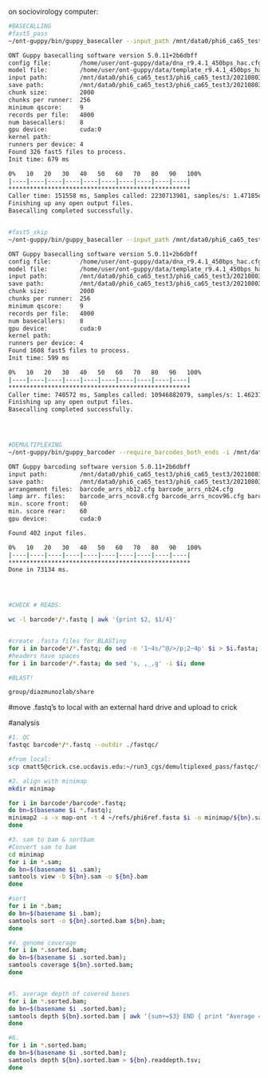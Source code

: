 on sociovirology computer:
```bash

#BASECALLING
#fast5_pass
~/ont-guppy/bin/guppy_basecaller --input_path /mnt/data0/phi6_ca65_test3/phi6_ca65_test3/20210803_2346_MN23913_FAL59701_b71d4cf8/fast5_pass --save_path /mnt/data0/phi6_ca65_test3/phi6_ca65_test3/20210803_2346_MN23913_FAL59701_b71d4cf8/fastq_hac --config dna_r9.4.1_450bps_hac.cfg -x cuda:0 --num_callers 8

ONT Guppy basecalling software version 5.0.11+2b6dbff
config file:        /home/user/ont-guppy/data/dna_r9.4.1_450bps_hac.cfg
model file:         /home/user/ont-guppy/data/template_r9.4.1_450bps_hac.jsn
input path:         /mnt/data0/phi6_ca65_test3/phi6_ca65_test3/20210803_2346_MN23913_FAL59701_b71d4cf8/fast5_pass
save path:          /mnt/data0/phi6_ca65_test3/phi6_ca65_test3/20210803_2346_MN23913_FAL59701_b71d4cf8/fastq_hac
chunk size:         2000
chunks per runner:  256
minimum qscore:     9
records per file:   4000
num basecallers:    8
gpu device:         cuda:0
kernel path:        
runners per device: 4
Found 326 fast5 files to process.
Init time: 679 ms

0%   10   20   30   40   50   60   70   80   90   100%
|----|----|----|----|----|----|----|----|----|----|
***************************************************
Caller time: 151558 ms, Samples called: 2230713981, samples/s: 1.47185e+07
Finishing up any open output files.
Basecalling completed successfully.


#fast5_skip
~/ont-guppy/bin/guppy_basecaller --input_path /mnt/data0/phi6_ca65_test3/phi6_ca65_test3/20210803_2346_MN23913_FAL59701_b71d4cf8/fast5_skip --save_path /mnt/data0/phi6_ca65_test3/phi6_ca65_test3/20210803_2346_MN23913_FAL59701_b71d4cf8/fastq_hac --config dna_r9.4.1_450bps_hac.cfg -x cuda:0 --num_callers 8

ONT Guppy basecalling software version 5.0.11+2b6dbff
config file:        /home/user/ont-guppy/data/dna_r9.4.1_450bps_hac.cfg
model file:         /home/user/ont-guppy/data/template_r9.4.1_450bps_hac.jsn
input path:         /mnt/data0/phi6_ca65_test3/phi6_ca65_test3/20210803_2346_MN23913_FAL59701_b71d4cf8/fast5_skip
save path:          /mnt/data0/phi6_ca65_test3/phi6_ca65_test3/20210803_2346_MN23913_FAL59701_b71d4cf8/fastq_hac
chunk size:         2000
chunks per runner:  256
minimum qscore:     9
records per file:   4000
num basecallers:    8
gpu device:         cuda:0
kernel path:        
runners per device: 4
Found 1608 fast5 files to process.
Init time: 599 ms

0%   10   20   30   40   50   60   70   80   90   100%
|----|----|----|----|----|----|----|----|----|----|
***************************************************
Caller time: 748572 ms, Samples called: 10946882079, samples/s: 1.46237e+07
Finishing up any open output files.
Basecalling completed successfully.




#DEMULTIPLEXING
~/ont-guppy/bin/guppy_barcoder --require_barcodes_both_ends -i /mnt/data0/phi6_ca65_test3/phi6_ca65_test3/20210803_2346_MN23913_FAL59701_b71d4cf8/fastq_hac/pass -s /mnt/data0/phi6_ca65_test3/phi6_ca65_test3/20210803_2346_MN23913_FAL59701_b71d4cf8/fastq_hac/demultiplexed_pass --arrangements_files "barcode_arrs_nb12.cfg barcode_arrs_nb24.cfg" -x cuda:0 --worker_threads 8

ONT Guppy barcoding software version 5.0.11+2b6dbff
input path:         /mnt/data0/phi6_ca65_test3/phi6_ca65_test3/20210803_2346_MN23913_FAL59701_b71d4cf8/fastq_hac/pass
save path:          /mnt/data0/phi6_ca65_test3/phi6_ca65_test3/20210803_2346_MN23913_FAL59701_b71d4cf8/fastq_hac/demultiplexed_pass
arrangement files:  barcode_arrs_nb12.cfg barcode_arrs_nb24.cfg
lamp arr. files:    barcode_arrs_ncov8.cfg barcode_arrs_ncov96.cfg barcode_arrs_multivirus1.cfg barcode_arrs_multivirus8.cfg
min. score front:   60
min. score rear:    60
gpu device:         cuda:0

Found 402 input files.

0%   10   20   30   40   50   60   70   80   90   100%
|----|----|----|----|----|----|----|----|----|----|
***************************************************
Done in 73134 ms.




#CHECK # READS: 

wc -l barcode*/*.fastq | awk '{print $2, $1/4}'


#create .fasta files for BLASTing
for i in barcode*/*.fastq; do sed -n '1~4s/^@/>/p;2~4p' $i > $i.fasta; done
#headers have spaces
for i in barcode*/*.fasta; do sed 's, ,_,g' -i $i; done

#BLAST!

group/diazmunozlab/share
```

#move .fastq's to local with an external hard drive and upload to crick


#analysis 
```bash
#1. QC 
fastqc barcode*/*.fastq --outdir ./fastqc/

#from local:
scp cmatt5@crick.cse.ucdavis.edu:~/run3_cgs/demultiplexed_pass/fastqc/*.html ./

#2. align with minimap
mkdir minimap 

for i in barcode*/barcode*.fastq; 
do bn=$(basename $i *.fastq);
minimap2 -a -x map-ont -t 4 ~/refs/phi6ref.fasta $i -o minimap/${bn}.sam; 
done

#3. sam to bam & sortbam
#Convert sam to bam
cd minimap 
for i in *.sam; 
do bn=$(basename $i .sam);
samtools view -b ${bn}.sam -o ${bn}.bam
done

#sort
for i in *.bam;  
do bn=$(basename $i .bam); 
samtools sort -o ${bn}.sorted.bam ${bn}.bam; 
done

#4. genome coverage
for i in *.sorted.bam; 
do bn=$(basename $i .sorted.bam); 
samtools coverage ${bn}.sorted.bam; 
done


#5. average depth of covered bases
for i in *.sorted.bam; 
do bn=$(basename $i .sorted.bam); 
samtools depth ${bn}.sorted.bam | awk '{sum+=$3} END { print "Average = ",sum/NR}'; 
done

#6. 
for i in *.sorted.bam; 
do bn=$(basename $i .sorted.bam); 
samtools depth ${bn}.sorted.bam > ${bn}.readdepth.tsv;
done


```
